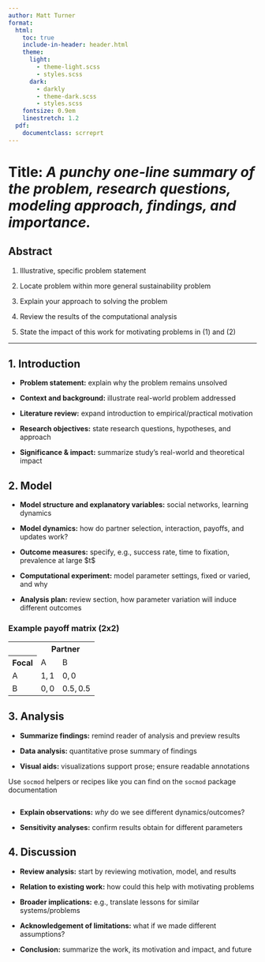 ```yaml
---
author: Matt Turner
format:
  html:
    toc: true
    include-in-header: header.html
    theme: 
      light:
        - theme-light.scss
        - styles.scss
      dark:
        - darkly 
        - theme-dark.scss
        - styles.scss
    fontsize: 0.9em
    linestretch: 1.2
  pdf:
    documentclass: scrreprt
---
```


# Title: *A punchy one-line summary of the problem, research questions, modeling approach, findings, and importance.*

## Abstract

1.  Illustrative, specific problem statement

2.  Locate problem within more general sustainability problem

3.  Explain your approach to solving the problem

4.  Review the results of the computational analysis

5.  State the impact of this work for motivating problems in (1) and (2)

------------------------------------------------------------------------

## 1. Introduction

-   **Problem statement:** explain why the problem remains unsolved

-   **Context and background:** illustrate real-world problem addressed

-   **Literature review:** expand introduction to empirical/practical motivation

-   **Research objectives:** state research questions, hypotheses, and approach

-   **Significance & impact:** summarize study's real-world and theoretical impact

## 2. Model

-   **Model structure and explanatory variables:** social networks, learning dynamics

-   **Model dynamics:** how do partner selection, interaction, payoffs, and updates work?

-   **Outcome measures:** specify, e.g., success rate, time to fixation, prevalence at large \$t\$

-   **Computational experiment:** model parameter settings, fixed or varied, and why

-   **Analysis plan:** review section, how parameter variation will induce different outcomes

### Example payoff matrix (2x2)

<table class="normal-form-table" style="border-collapse: collapse;">
  <tr>
    <th></th>
    <th colspan="2">Partner</th>
  </tr>
  <tr>
    <th>Focal</th>
    <td>A</td>
    <td>B</td>
  </tr>
  <tr class="top-border">
    <td>A</td>
    <td>$1, 1$</td>
    <td>$0, 0$</td>
  </tr>
  <tr>
    <td>B</td>
    <td>$0, 0$</td>
    <td>$0.5, 0.5$</td>
  </tr>
</table>



## 3. Analysis

-   **Summarize findings:** remind reader of analysis and preview results

-   **Data analysis:** quantitative prose summary of findings

-   **Visual aids:** visualizations support prose; ensure readable annotations

Use `socmod` helpers or recipes like you can find on the 
`socmod` package documentation
```r

```

-   **Explain observations:** *why* do we see different dynamics/outcomes?

-   **Sensitivity analyses:** confirm results obtain for different parameters

## 4. Discussion

-   **Review analysis:** start by reviewing motivation, model, and results

-   **Relation to existing work:** how could this help with motivating problems

-   **Broader implications:** e.g., translate lessons for similar systems/problems

-   **Acknowledgement of limitations:** what if we made different assumptions?

-   **Conclusion:** summarize the work, its motivation and impact, and future
